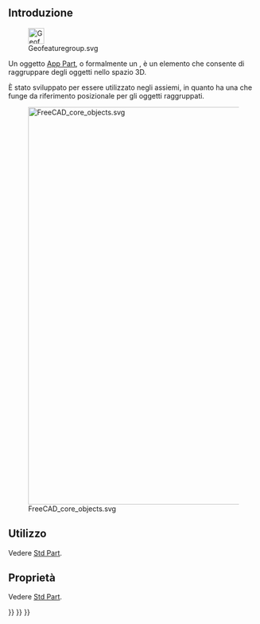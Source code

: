 <languages/>
{{TOCright}}

== Introduzione ==

[[File:Geofeaturegroup.svg|32px]]

Un oggetto [[App_Part/it|App Part]], o formalmente un {{incode|App::Part}}, è un elemento che consente di raggruppare degli oggetti nello spazio 3D.

È stato sviluppato per essere utilizzato negli assiemi, in quanto ha una {{MenuCommand|Origin}} che funge da riferimento posizionale per gli oggetti raggruppati.

[[File:FreeCAD_core_objects.svg|800px]]

{{Caption|Diagramma semplificato delle relazioni tra gli oggetti principali del programma in FreeCAD}}

==Utilizzo==

Vedere [[Std_Part/it#Utilizzo|Std Part]].

== Proprietà ==

Vedere [[Std_Part/it#Proprietà|Std Part]].


{{Std_Base_navi{{#translation:}}}}
{{Document_objects_navi{{#translation:}}}}
{{Userdocnavi{{#translation:}}}}